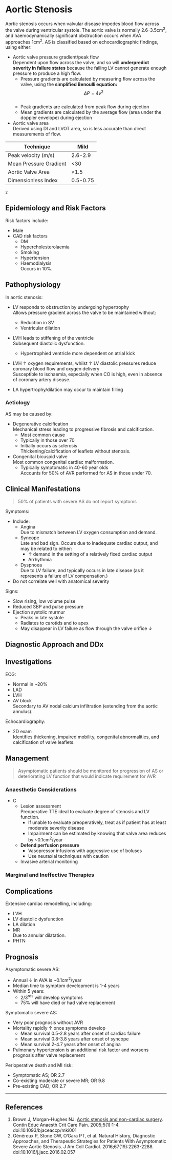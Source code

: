 # Aortic Stenosis


Aortic stenosis occurs when valvular disease impedes blood flow across the valve during ventricular systole. The aortic valve is normally 2.6-3.5cm^2^, and haemodynamically significant obstruction occurs when AVA approaches 1cm^2^. AS is classified based on echocardiographic findings, using either:

* Aortic valve pressure gradient/peak flow\
Dependent upon flow across the valve, and so will **underpredict severity in failure states** because the failing LV cannot generate enough pressure to produce a high flow.
	* Pressure gradients are calculated by measuring flow across the valve, using the **simplified Benoulli equation:** $$ \Delta P = 4v^2$$\
	* Peak gradients are calculated from peak flow during ejection
	* Mean gradients are calculated by the average flow (area under the doppler envelope) during ejection
* Aortic valve area\
Derived using DI and LVOT area, so is less accurate than direct measurements of flow.

|Technique|Mild|Moderate|Severe|
|--|---|
|Peak velocity (m/s)|2.6-2.9|3-4|>4|
|Mean Pressure Gradient|<30|30-50|>50|
|Aortic Valve Area|>1.5|1.5-1.0|<1.0|
|Dimensionless Index|0.5-0.75|0.25-0.5|<0.25|

^2^

## Epidemiology and Risk Factors

Risk factors include:

* Male
* CAD risk factors
	* DM
	* Hypercholesterolaemia
	* Smoking
	* Hypertension
	* Haemodialysis\
	Occurs in 10%.

## Pathophysiology

In aortic stenosis:

* LV responds to obstruction by undergoing hypertrophy\
Allows pressure gradient across the valve to be maintained without:
	* Reduction in SV
	* Ventricular dilation


* LVH leads to stiffening of the ventricle\
Subsequent diastolic dysfunction.
	* Hypertrophied ventricle more dependent on atrial kick
* LVH ↑ oxygen requirements, whilst ↑ LV diastolic pressures reduce coronary blood flow and oxygen delivery\
Susceptible to ischaemia, especially when CO is high, even in absence of coronary artery disease.


* LA hypertrophy/dilation may occur to maintain filling


### Aetiology

AS may be caused by:

* Degenerative calcification\
Mechanical stress leading to progressive fibrosis and calcification.
	* Most common cause
	* Typically in those over 70
	* Initially occurs as sclerosis\
	Thickening/calcification of leaflets without stenosis.
* Congenital bicuspid valve\
Most common congenital cardiac malformation.
	* Typically symptomatic in 40-60 year olds\
	Accounts for 50% of AVR performed for AS in those under 70.


## Clinical Manifestations

> 50% of patients with severe AS do not report symptoms

Symptoms:

* Include:
	* Angina\
	Due to mismatch between LV oxygen consumption and demand.
	* Syncope\
	Late and bad sign. Occurs due to inadequate cardiac output, and may be related to either:
		* ↑ demand in the setting of a relatively fixed cardiac output
		* Arrhythmia
	* Dyspnoea\
	Due to LV failure, and typically occurs in late disease (as it represents a failure of LV compensation.)
* Do not correlate well with anatomical severity

Signs:

* Slow rising, low volume pulse
* Reduced SBP and pulse pressure
* Ejection systolic murmur
	* Peaks in late systole
	* Radiates to carotids and to apex
	* May disappear in LV failure as flow through the valve orifice ↓



## Diagnostic Approach and DDx

## Investigations

ECG:

* Normal in ~20%
* LAD
* LVH\
* AV block\
Secondary to AV nodal calcium infiltration (extending from the aortic annulus).


Echocardiography:

* 2D exam\
Identifies thickening, impaired mobility, congenital abnormalities, and calcification of valve leaflets.

## Management

> Asymptomatic patients should be monitored for progression of AS or deteriorating LV function that would indicate requirement for AVR

### Anaesthetic Considerations

* C
	* Lesion assessment\
	Preoperative TTE ideal to evaluate degree of stenosis and LV function.
		* If unable to evaluate preoperatively, treat as if patient has at least moderate severity disease
		* Impairment can be estimated by knowing that valve area reduces by ~0.1cm^2^/year
	* **Defend perfusion pressure**\
		* Vasopressor infusions with aggressive use of boluses
		* Use neuraxial techniques with caution
	* Invasive arterial monitoring


### Marginal and Ineffective Therapies

## Complications

Extensive cardiac remodelling, including:

* LVH
* LV diastolic dysfunction
* LA dilation
* MR\
Due to annular dilatation.
* PHTN\


## Prognosis

Asymptomatic severe AS:

* Annual ↓ in AVA is ~0.1cm^2^/year
* Median time to symptom development is 1-4 years
* Within 5 years:
	* 2/3^rds^ will develop symptoms
	* 75% will have died or had valve replacement


Symptomatic severe AS:

* Very poor prognosis without AVR
* Mortality rapidly ↑ once symptoms develop\
	* Mean survival 0.5-2.8 years after onset of cardiac failure
	* Mean survival 0.8-3.8 years after onset of syncope
	* Mean survival 2-4.7 years after onset of angina
* Pulmonary hypertension is an additional risk factor and worsens prognosis after valve replacement


Perioperative death and MI risk:

* Symptomatic AS; OR 2.7
* Co-existing moderate or severe MR; OR 9.8
* Pre-existing CAD; OR 2.7

---

## References

1. Brown J, Morgan-Hughes NJ. [Aortic stenosis and non-cardiac surgery](https://academic.oup.com/bjaed/article/5/1/1/339852). Contin Educ Anaesth Crit Care Pain. 2005;5(1):1-4. doi:10.1093/bjaceaccp/mki001
2. Généreux P, Stone GW, O’Gara PT, et al. Natural History, Diagnostic Approaches, and Therapeutic Strategies for Patients With Asymptomatic Severe Aortic Stenosis. J Am Coll Cardiol. 2016;67(19):2263-2288. doi:10.1016/j.jacc.2016.02.057
